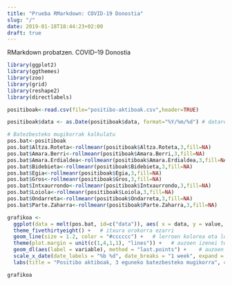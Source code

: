 ```yaml
---
title: "Prueba RMarkdown: COVID-19 Donostia"
slug: "/"
date: 2019-01-18T18:44:23+02:00
draft: true
---
```


RMarkdown probatzen. COVID&ndash;19 Donostia

```r
library(ggplot2)
library(ggthemes)
library(zoo)
library(grid)
library(reshape2)
library(directlabels)
```

```r
positiboak<-read.csv(file="positibo-aktiboak.csv",header=TRUE)
```

```r
positiboak$data <- as.Date(positiboak$data, format="%Y/%m/%d") # dataren zutabea data bezala inerpretatu

# Batezbesteko mugikorrak kalkulatu
pos.bat<-positiboak
pos.bat$Altza.Roteta<-rollmeanr(positiboak$Altza.Roteta,3,fill=NA)
pos.bat$Amara.Berri<-rollmeanr(positiboak$Amara.Berri,3,fill=NA)
pos.bat$Amara.Erdialdea<-rollmeanr(positiboak$Amara.Erdialdea,3,fill=NA)
pos.bat$Bidebieta<-rollmeanr(positiboak$Bidebieta,3,fill=NA)
pos.bat$Egia<-rollmeanr(positiboak$Egia,3,fill=NA)
pos.bat$Gros<-rollmeanr(positiboak$Gros,3,fill=NA)
pos.bat$Intxaurrondo<-rollmeanr(positiboak$Intxaurrondo,3,fill=NA)
pos.bat$Loiola<-rollmeanr(positiboak$Loiola,3,fill=NA)
pos.bat$Ondarreta<-rollmeanr(positiboak$Ondarreta,3,fill=NA)
pos.bat$Parte.Zaharra<-rollmeanr(positiboak$Parte.Zaharra,3,fill=NA)
```

```r
grafikoa <-
  ggplot(data = melt(pos.bat, id=c("data")), aes( x = data, y = value, group = variable)) + 
  theme_fivethirtyeight() +   # itxura orokorra ezarri
  geom_line(size = 1.2, color = "#cccccc") +   # lerroen kolorea eta lodiera
  theme(plot.margin = unit(c(1,4,1,1), "lines")) +   # auzoen izenei tokia egin
  geom_dl(aes(label = variable), method = "last.points") +    # auzoen izenak lerroaren bukaeran
  scale_x_date(date_labels = "%b %d", date_breaks = "1 week", expand = c(0.2, 0)) +    # datak erakutsi
  labs(title = "Positibo aktiboak, 3 eguneko batezbesteko mugikorra", caption = "Datuak: Osakidetza")   # izenburua eta oina gehitu

grafikoa
```
